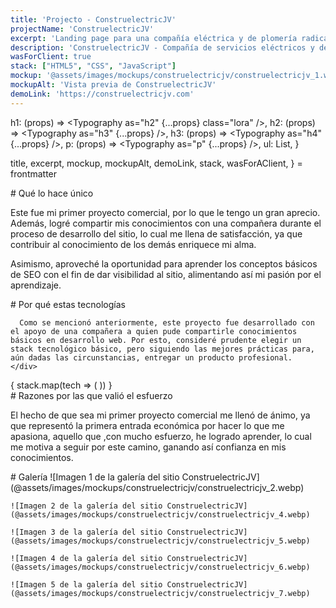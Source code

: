 ```yaml
---
title: 'Projecto - ConstruelectricJV'
projectName: 'ConstruelectricJV'
excerpt: 'Landing page para una compañía eléctrica y de plomería radicada en Chile'
description: 'ConstruelectricJV - Compañía de servicios eléctricos y de plomería en Chile'
wasForClient: true
stack: ["HTML5", "CSS", "JavaScript"]
mockup: '@assets/images/mockups/construelectricjv/construelectricjv_1.webp'
mockupAlt: 'Vista previa de ConstruelectricJV'
demoLink: 'https://construelectricjv.com'
---
```



  h1: (props) => <Typography as="h2" {...props} class="lora" />,
  h2: (props) => <Typography as="h3" {...props} />,
  h3: (props) => <Typography as="h4" {...props} />,
  p: (props) => <Typography as="p" {...props} />,
  ul: List,
}

  title,
  excerpt,
  mockup,
  mockupAlt,
  demoLink,
  stack,
  wasForAClient,
} = frontmatter

<Row paddedRight>
  # Qué lo hace único

  Este fue mi primer proyecto comercial, por lo que le tengo un gran aprecio. Además, logré compartir mis conocimientos con una compañera durante el proceso de desarrollo del sitio, lo cual me llena de satisfacción, ya que contribuir al conocimiento de los demás enriquece mi alma.

  Asimismo, aproveché la oportunidad para aprender los conceptos básicos de SEO con el fin de dar visibilidad al sitio, alimentando así mi pasión por el aprendizaje.
</Row>

<Row evenColumns inverted>
  <div>
    <div>
      # Por qué estas tecnologías

      Como se mencionó anteriormente, este proyecto fue desarrollado con el apoyo de una compañera a quien pude compartirle conocimientos básicos en desarrollo web. Por esto, consideré prudente elegir un stack tecnológico básico, pero siguiendo las mejores prácticas para, aún dadas las circunstancias, entregar un producto profesional.
    </div>
  </div>
  <div>
    {
      stack.map(tech => (
        <TechCard tech={tech} />
      ))
    }
  </div>
</Row>

<Row paddedRight>
  # Razones por las que valió el esfuerzo

  El hecho de que sea mi primer proyecto comercial me llenó de ánimo, ya que representó la primera entrada económica por hacer lo que me apasiona, aquello que ,con mucho esfuerzo, he logrado aprender, lo cual me motiva a seguir por este camino, ganando así confianza en mis conocimientos.
</Row>

<Row> 
  # Galería

  <Gallery>
    ![Imagen 1 de la galería del sitio ConstruelectricJV](@assets/images/mockups/construelectricjv/construelectricjv_2.webp)

    ![Imagen 2 de la galería del sitio ConstruelectricJV](@assets/images/mockups/construelectricjv/construelectricjv_4.webp)

    ![Imagen 3 de la galería del sitio ConstruelectricJV](@assets/images/mockups/construelectricjv/construelectricjv_5.webp)

    ![Imagen 4 de la galería del sitio ConstruelectricJV](@assets/images/mockups/construelectricjv/construelectricjv_6.webp)

    ![Imagen 5 de la galería del sitio ConstruelectricJV](@assets/images/mockups/construelectricjv/construelectricjv_7.webp)
  </Gallery>
</Row>
